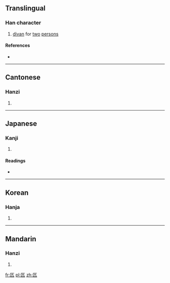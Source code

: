 ==Translingual==

===Han character===
{{Han char|rn=22|rad=匚|as=04|sn=6|four=7171<sub>1</sub>|canj=尸卜竹弓 (SYHN)|ids=⿷[[匚]][[亢]]}}

# [[divan]] for [[two]] [[person]]s

====References====
* {{Han ref|kx=0153.200|dkj=02603|dj=0345.090|hdz=10084.060|uh=531F|ud=21279|bh=C9C2|bd=51650}}

----

==Cantonese==

===Hanzi===
{{yue-hanzi|jyut=kong3|y=kong3}}

# {{defn|lang=yue|sort=匚04}}

----

==Japanese==

===Kanji===
{{ja-kanji|grade=|rs=匚04}}

# {{defn|lang=ja|sort=匚04}}

====Readings====
* {{ja-readings|on=[[こう]] (kō)|kun=}}

----

==Korean==

===Hanja===
{{ko-hanja|hangeul=강|rv=gang|mr=kang}}

# {{defn|lang=ko|sort=匚04}}

----

==Mandarin==

===Hanzi===
{{cmn-hanzi|pin=[[kàng]] ([[kang4]])|wg=k'ang<sup>4</sup>}}

# {{defn|lang=cmn|sort=匚04}}

[[fr:匟]]
[[pl:匟]]
[[zh:匟]]